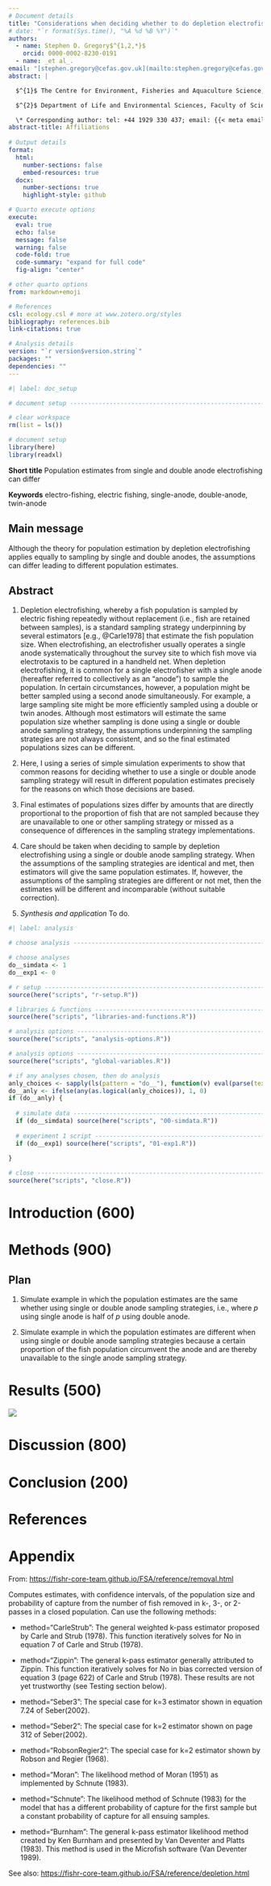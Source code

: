 ```yaml
---
# Document details
title: "Considerations when deciding whether to do depletion electrofishing with single or double anodes"
# date: "`r format(Sys.time(), "%A %d %B %Y")`"
authors: 
  - name: Stephen D. Gregory$^{1,2,*}$
    orcid: 0000-0002-8230-0191
  - name: _et al_.
email: "[stephen.gregory@cefas.gov.uk](mailto:stephen.gregory@cefas.gov.uk)"
abstract: |

  $^{1}$ The Centre for Environment, Fisheries and Aquaculture Science, Barrack Road, Weymouth, Dorset DT4 8UB, UK

  $^{2}$ Department of Life and Environmental Sciences, Faculty of Science and Technology, Bournemouth University, Poole BH12 5BB, UK

  \* Corresponding author: tel: +44 1929 330 437; email: {{< meta email >}}
abstract-title: Affiliations
  
# Output details
format: 
  html:
    number-sections: false
    embed-resources: true
  docx:
    number-sections: true
    highlight-style: github

# Quarto execute options
execute: 
  eval: true
  echo: false
  message: false
  warning: false
  code-fold: true
  code-summary: "expand for full code"
  fig-align: "center"

# other quarto options
from: markdown+emoji

# References
csl: ecology.csl # more at www.zotero.org/styles
bibliography: references.bib
link-citations: true

# Analysis details
version: "`r version$version.string`"
packages: ""
dependencies: ""
---
```


```r
#| label: doc_setup

# document setup ----------------------------------------------------------

# clear workspace
rm(list = ls())

# document setup
library(here)
library(readxl)

```

**Short title** Population estimates from single and double anode electrofishing can differ

**Keywords** electro-fishing, electric fishing, single-anode, double-anode, twin-anode


## Main message

Although the theory for population estimation by depletion electrofishing applies equally to sampling by single and double anodes, the assumptions can differ leading to different population estimates.


## Abstract

<!-- * Why are you doing this? [context and aim] -->

1.    Depletion electrofishing, whereby a fish population is sampled by electric fishing repeatedly without replacement (i.e., fish are retained between samples), is a standard sampling strategy underpinning by several estimators [e.g., @Carle1978] that estimate the fish population size. When electrofishing, an electrofisher usually operates a single anode systematically throughout the survey site to which fish move via electrotaxis to be captured in a handheld net. When depletion electrofishing, it is common for a single electrofisher with a single anode (hereafter referred to collectively as an "anode") to sample the population. In certain circumstances, however, a population might be better sampled using a second anode simultaneously. For example, a large sampling site might be more efficiently sampled using a double or twin anodes. Although most estimators will estimate the same population size whether sampling is done using a single or double anode sampling strategy, the assumptions underpinning the sampling strategies are not always consistent, and so the final estimated populations sizes can be different.

<!-- * What did you do? [methods] -->

2.    Here, I using a series of simple simulation experiments to show that common reasons for deciding whether to use a single or double anode sampling strategy will result in different population estimates precisely for the reasons on which those decisions are based.

<!-- * What did you find? [core results] -->

3.    Final estimates of populations sizes differ by amounts that are directly proportional to the proportion of fish that are not sampled because they are unavailable to one or other sampling strategy or missed as a consequence of differences in the sampling strategy implementations.

<!-- * What does this mean? [interpretation in context] -->

4.    Care should be taken when deciding to sample by depletion electrofishing using a single or double anode sampling strategy. When the assumptions of the sampling strategies are identical and met, then estimators will give the same population estimates. If, however, the assumptions of the sampling strategies are different or not met, then the estimates will be different and incomparable (without suitable correction).

<!-- * What is it good for? [application] -->
5.    *Synthesis and application* To do.


<!-- Analysis starts here Analysis starts here Analysis starts here Analysis starts here -->

```r
#| label: analysis

# choose analysis ---------------------------------------------------------

# choose analyses
do__simdata <- 1
do__exp1 <- 0

# r setup -----------------------------------------------------------------
source(here("scripts", "r-setup.R"))

# libraries & functions ---------------------------------------------------
source(here("scripts", "libraries-and-functions.R"))

# analysis options --------------------------------------------------------
source(here("scripts", "analysis-options.R"))

# analysis options --------------------------------------------------------
source(here("scripts", "global-variables.R"))

# if any analyses chosen, then do analysis
anly_choices <- sapply(ls(pattern = "do__"), function(v) eval(parse(text = v)))
do__anly <- ifelse(any(as.logical(anly_choices)), 1, 0)
if (do__anly) {
  
  # simulate data -----------------------------------------------------------
  if (do__simdata) source(here("scripts", "00-simdata.R"))
  
  # experiment 1 script -----------------------------------------------------
  if (do__exp1) source(here("scripts", "01-exp1.R"))
  
}

# close ---------------------------------------------------------------------
source(here("scripts", "close.R"))

```

\newpage

<!-- Document starts here Document starts here Document starts here Document starts here -->

# Introduction (600)


# Methods (900)

## Plan

1.    Simulate example in which the population estimates are the same whether using single or double anode sampling strategies, i.e., where *p* using single anode is half of *p* using double anode.

2.    Simulate example in which the population estimates are different when using single or double anode sampling strategies because a certain proportion of the fish population circumvent the anode and are thereby unavailable to the single anode sampling strategy. 



# Results (500)

![](plots/example-simulation.jpg)


# Discussion (800)


# Conclusion (200)


# References

::: {#refs}
:::


# Appendix

From: <https://fishr-core-team.github.io/FSA/reference/removal.html>

Computes estimates, with confidence intervals, of the population size and probability of capture from the number of fish removed in k-, 3-, or 2-passes in a closed population. Can use the following methods: 

-   method="CarleStrub": The general weighted k-pass estimator proposed by Carle and Strub (1978). This function iteratively solves for No in equation 7 of Carle and Strub (1978).

-   method="Zippin": The general k-pass estimator generally attributed to Zippin. This function iteratively solves for No in bias corrected version of equation 3 (page 622) of Carle and Strub (1978). These results are not yet trustworthy (see Testing section below).

-   method="Seber3": The special case for k=3 estimator shown in equation 7.24 of Seber(2002).

-   method="Seber2": The special case for k=2 estimator shown on page 312 of Seber(2002).

-   method="RobsonRegier2": The special case for k=2 estimator shown by Robson and Regier (1968).

-   method="Moran": The likelihood method of Moran (1951) as implemented by Schnute (1983).

-   method="Schnute": The likelihood method of Schnute (1983) for the model that has a different probability of capture for the first sample but a constant probability of capture for all ensuing samples.

-   method="Burnham": The general k-pass estimator likelihood method created by Ken Burnham and presented by Van Deventer and Platts (1983). This method is used in the Microfish software (Van Deventer 1989).

See also: <https://fishr-core-team.github.io/FSA/reference/depletion.html>

